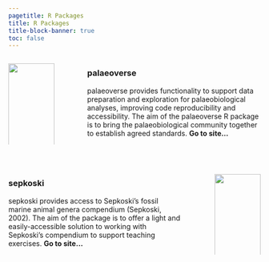 ```yaml
---
pagetitle: R Packages
title: R Packages
title-block-banner: true
toc: false
---
```


::: columns
::: {.column width="20%"}
[![](images/palaeoverse-pkg.png){fig-align="left" width="100%"}](https://palaeoverse.palaeoverse.org/)
:::

::: {.column width="5%"}
<!-- empty column to create gap -->
:::

::: {.column width="75%"}
::: justify
### <a href="https://palaeoverse.palaeoverse.org/" style="text-decoration: none">**palaeoverse**</a>

palaeoverse provides functionality to support data preparation and exploration for palaeobiological analyses, improving code reproducibility and accessibility. The aim of the palaeoverse R package is to bring the palaeobiological community together to establish agreed standards. <a href="http://palaeoverse.org" style="text-decoration: none">**Go to site...**</a>
:::
:::
:::

<br>

::: columns
::: {.column width="75%"}
::: justify
### <a href="http://sepkoski.palaeoverse.org" style="text-decoration: none">**sepkoski**</a>

sepkoski provides access to Sepkoski's fossil marine animal genera compendium (Sepkoski, 2002). The aim of the package is to offer a light and easily-accessible solution to working with Sepkoski's compendium to support teaching exercises. <a href="http://sepkoski.palaeoverse.org" style="text-decoration: none">**Go to site...**</a>
:::
:::

::: {.column width="5%"}
<!-- empty column to create gap -->
:::

::: {.column width="20%"}
[![](images/sepkoski-pkg.png){fig-align="left" width="100%"}](https://sepkoski.palaeoverse.org)
:::
:::
